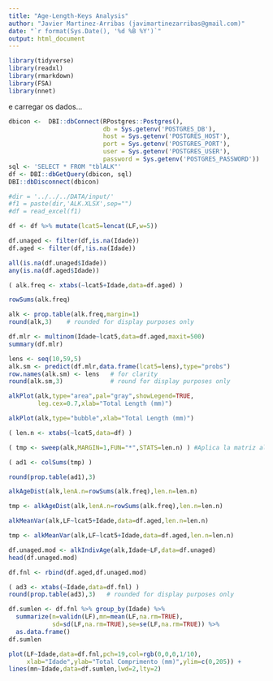 ```yaml
---
title: "Age-Length-Keys Analysis"
author: "Javier Martinez-Arribas (javimartinezarribas@gmail.com)"
date: "`r format(Sys.Date(), '%d %B %Y')`"
output: html_document
---
```


```r
library(tidyverse)
library(readxl)
library(rmarkdown)
library(FSA)
library(nnet)
```

e carregar os dados...

```r
dbicon <-  DBI::dbConnect(RPostgres::Postgres(),
                          db = Sys.getenv('POSTGRES_DB'), 
                          host = Sys.getenv('POSTGRES_HOST'), 
                          port = Sys.getenv('POSTGRES_PORT'), 
                          user = Sys.getenv('POSTGRES_USER'),
                          password = Sys.getenv('POSTGRES_PASSWORD'))
sql <- 'SELECT * FROM "tblALK"'
df <- DBI::dbGetQuery(dbicon, sql)
DBI::dbDisconnect(dbicon)
```



```r
#dir = '../../../DATA/input/'
#f1 = paste(dir,'ALK.XLSX',sep="")
#df = read_excel(f1)
```


```r
df <- df %>% mutate(lcat5=lencat(LF,w=5))

df.unaged <- filter(df,is.na(Idade))
df.aged <- filter(df,!is.na(Idade))

all(is.na(df.unaged$Idade))       
any(is.na(df.aged$Idade))

( alk.freq <- xtabs(~lcat5+Idade,data=df.aged) )

rowSums(alk.freq)

alk <- prop.table(alk.freq,margin=1)
round(alk,3)    # rounded for display purposes only

df.mlr <- multinom(Idade~lcat5,data=df.aged,maxit=500)
summary(df.mlr)
```


```r
lens <- seq(10,59,5)
alk.sm <- predict(df.mlr,data.frame(lcat5=lens),type="probs")
row.names(alk.sm) <- lens   # for clarity
round(alk.sm,3)             # round for display purposes only
```

```r
alkPlot(alk,type="area",pal="gray",showLegend=TRUE,
        leg.cex=0.7,xlab="Total Length (mm)")

alkPlot(alk,type="bubble",xlab="Total Length (mm)")

( len.n <- xtabs(~lcat5,data=df) )

( tmp <- sweep(alk,MARGIN=1,FUN="*",STATS=len.n) ) #Aplica la matriz alk al total de las frecuencias de cada tamaño

( ad1 <- colSums(tmp) )

round(prop.table(ad1),3) 

alkAgeDist(alk,lenA.n=rowSums(alk.freq),len.n=len.n)
```

```r
tmp <- alkAgeDist(alk,lenA.n=rowSums(alk.freq),len.n=len.n)

alkMeanVar(alk,LF~lcat5+Idade,data=df.aged,len.n=len.n)

tmp <- alkMeanVar(alk,LF~lcat5+Idade,data=df.aged,len.n=len.n)

df.unaged.mod <- alkIndivAge(alk,Idade~LF,data=df.unaged)
head(df.unaged.mod)

df.fnl <- rbind(df.aged,df.unaged.mod)

( ad3 <- xtabs(~Idade,data=df.fnl) )
round(prop.table(ad3),3)   # rounded for display purposes only

df.sumlen <- df.fnl %>% group_by(Idade) %>%
  summarize(n=validn(LF),mn=mean(LF,na.rm=TRUE),
            sd=sd(LF,na.rm=TRUE),se=se(LF,na.rm=TRUE)) %>%
  as.data.frame()
df.sumlen
```


```r
plot(LF~Idade,data=df.fnl,pch=19,col=rgb(0,0,0,1/10),
     xlab="Idade",ylab="Total Comprimento (mm)",ylim=c(0,205)) +
lines(mn~Idade,data=df.sumlen,lwd=2,lty=2)

```


